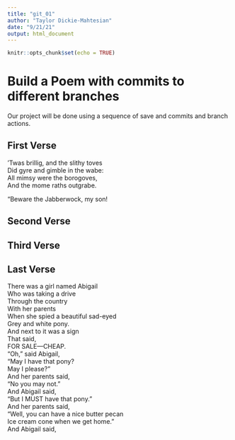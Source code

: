 ```yaml
---
title: "git_01"
author: "Taylor Dickie-Mahtesian"
date: "9/21/21"
output: html_document
---
```


```r
knitr::opts_chunk$set(echo = TRUE)
```
# Build a Poem with commits to different branches
Our project will be done using a sequence of save and commits and branch actions.
<!-- Do not modify or change any text in "!--" bracketed areas such as this --- these are instructions to
you, if you change any of this the git program will notice it and compromise your git merging strategy !-->

## First Verse 
<!--Put the first five lines of a poem by Lewis Carrol in this section!-->
’Twas brillig, and the slithy toves  
      Did gyre and gimble in the wabe:  
All mimsy were the borogoves,  
      And the mome raths outgrabe.  

“Beware the Jabberwock, my son!  

## Second Verse
<!--Put the first five lines of a poem by Robert Frost here!-->

## Third Verse
<!--Put the first two verses of The Walrus and the Carpenter here!-->

## Last Verse
<!--Put a short poem of your choice 8-20 lines,here!-->

There was a girl named Abigail  
Who was taking a drive  
Through the country  
With her parents  
When she spied a beautiful sad-eyed  
Grey and white pony.  
And next to it was a sign  
That said,  
FOR SALE—CHEAP.  
“Oh,” said Abigail,  
“May I have that pony?  
May I please?”  
And her parents said,  
“No you may not.”  
And Abigail said,  
“But I MUST have that pony.”  
And her parents said,  
“Well, you can have a nice butter pecan  
Ice cream cone when we get home.”  
And Abigail said,  

